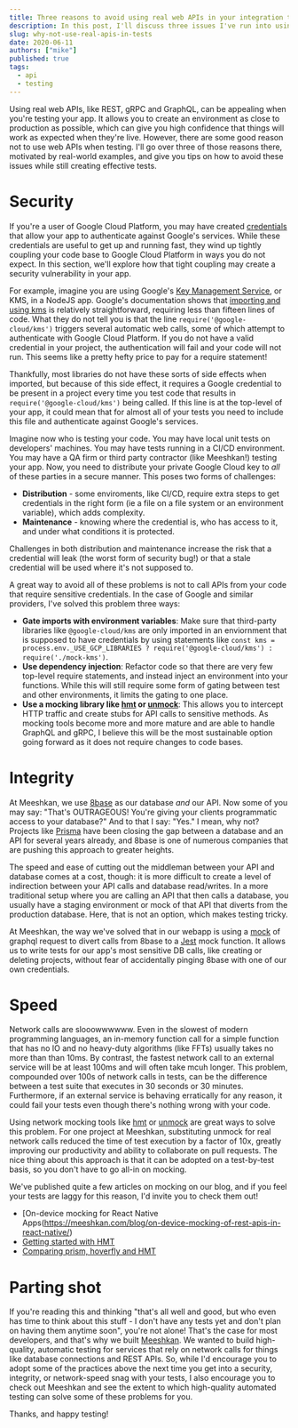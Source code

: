 ```yaml
---
title: Three reasons to avoid using real web APIs in your integration tests
description: In this post, I'll discuss three issues I've run into using real APIs when testing and the solutions I've used.
slug: why-not-use-real-apis-in-tests
date: 2020-06-11
authors: ["mike"]
published: true
tags:
  - api
  - testing
---
```


Using real web APIs, like REST, gRPC and GraphQL, can be appealing when you're testing your app. It allows you to create an environment as close to production as possible, which can give you high confidence that things will work as expected when they're live. However, there are some good reason not to use web APIs when testing. I'll go over three of those reasons there, motivated by real-world examples, and give you tips on how to avoid these issues while still creating effective tests.

# Security

If you're a user of Google Cloud Platform, you may have created [credentials](https://cloud.google.com/docs/authentication/getting-started) that allow your app to authenticate against Google's services. While these credentials are useful to get up and running fast, they wind up tightly coupling your code base to Google Cloud Platform in ways you do not expect. In this section, we'll explore how that tight coupling may create a security vulnerability in your app.

For example, imagine you are using Google's [Key Management Service](https://cloud.google.com/kms/), or KMS, in a NodeJS app. Google's documentation shows that [importing and using kms](https://cloud.google.com/kms/docs/reference/libraries#client-libraries-install-nodejs) is relatively straightforward, requiring less than fifteen lines of code. What they do not tell you is that the line `require('@google-cloud/kms')` triggers several automatic web calls, some of which attempt to authenticate with Google Cloud Platform. If you do not have a valid credential in your project, the authentication will fail and your code will not run. This seems like a pretty hefty price to pay for a require statement!

Thankfully, most libraries do not have these sorts of side effects when imported, but because of this side effect, it requires a Google credential to be present in a project every time you test code that results in `require('@google-cloud/kms')` being called. If this line is at the top-level of your app, it could mean that for almost all of your tests you need to include this file and authenticate against Google's services.

Imagine now who is testing your code. You may have local unit tests on developers' machines. You may have tests running in a CI/CD environment. You may have a QA firm or third party contractor (like Meeshkan!) testing your app. Now, you need to distribute your private Google Cloud key to _all_ of these parties in a secure manner. This poses two forms of challenges:

- **Distribution** - some enviroments, like CI/CD, require extra steps to get credentials in the right form (ie a file on a file system or an environment variable), which adds complexity.
- **Maintenance** - knowing where the credential is, who has access to it, and under what conditions it is protected.

Challenges in both distribution and maintenance increase the risk that a credential will leak (the worst form of security bug!) or that a stale credential will be used where it's not supposed to.

A great way to avoid all of these problems is not to call APIs from your code that require sensitive credentials. In the case of Google and similar providers, I've solved this problem three ways:

- **Gate imports with environment variables**: Make sure that third-party libraries like `@google-cloud/kms` are only imported in an enviornment that is supposed to have credentials by using statements like `const kms = process.env._USE_GCP_LIBRARIES ? require('@google-cloud/kms') : require('./mock-kms')`.
- **Use dependency injection**: Refactor code so that there are very few top-level require statements, and instead inject an environment into your functions. While this will still require some form of gating between test and other environments, it limits the gating to one place.
- **Use a mocking library like [hmt](https://github.com/meeshkan/hmt) or [unmock](https://github.com/meeshkan/unmock-js)**: This allows you to intercept HTTP traffic and create stubs for API calls to sensitive methods.  As mocking tools become more and more mature and are able to handle GraphQL and gRPC, I believe this will be the most sustainable option going forward as it does not require changes to code bases. 

# Integrity

At Meeshkan, we use [8base](https://8base.com) as our database _and_ our API. Now some of you may say: "That's OUTRAGEOUS! You're giving your clients programmatic access to your database?" And to that I say: "Yes." I mean, why not?  Projects like [Prisma](https://prisma.io) have been closing the gap between a database and an API for several years already, and 8base is one of numerous companies that are pushing this approach to greater heights.

The speed and ease of cutting out the middleman between your API and database comes at a cost, though: it is more difficult to create a level of indirection between your API calls and database read/writes. In a more traditional setup where you are calling an API that then calls a database, you usually have a staging environment or mock of that API that diverts from the production database. Here, that is not an option, which makes testing tricky.

At Meeshkan, the way we've solved that in our webapp is using a [mock](https://github.com/meeshkan/webapp/blob/master/mocks/graphql-request.ts) of graphql request to divert calls from 8base to a [Jest](https://jestjs.io/) mock function. It allows us to write tests for our app's most sensitive DB calls, like creating or deleting projects, without fear of accidentally pinging 8base with one of our own credentials.

# Speed

Network calls are slooowwwwww. Even in the slowest of modern programming languages, an in-memory function call for a simple function that has no IO and no heavy-duty algorithms (like FFTs) usually takes no more than than 10ms. By contrast, the fastest network call to an external service will be at least 100ms and will often take mcuh longer. This problem, compounded over 100s of network calls in tests, can be the difference between a test suite that executes in 30 seconds or 30 minutes. Furthermore, if an external service is behaving erratically for any reason, it could fail your tests even though there's nothing wrong with your code.

Using network mocking tools like [hmt](https://github.com/meeshkan/hmt) or [unmock](https://github.com/meeshkan/unmock-js) are great ways to solve this problem. For one project at Meeshkan, substituting unmock for real network calls reduced the time of test execution by a factor of 10x, greatly improving our productivity and ability to collaborate on pull requests. The nice thing about this approach is that it can be adopted on a test-by-test basis, so you don't have to go all-in on mocking.

We've published quite a few articles on mocking on our blog, and if you feel your tests are laggy for this reason, I'd invite you to check them out!

- [On-device mocking for React Native Apps(https://meeshkan.com/blog/on-device-mocking-of-rest-apis-in-react-native/)
- [Getting started with HMT](https://meeshkan.com/blog/getting-started-with-hmt/)
- [Comparing prism, hoverfly and HMT](https://meeshkan.com/blog/comparing-prism-hoverfly-and-hmt-part-1/)

# Parting shot

If you're reading this and thinking "that's all well and good, but who even has time to think about this stuff - I don't have any tests yet and don't plan on having them anytime soon", you're not alone! That's the case for most developers, and that's why we built [Meeshkan](https://meeshkan.com). We wanted to build high-quality, automatic testing for services that rely on network calls for things like database connections and REST APIs. So, while I'd encourage you to adopt some of the practices above the next time you get into a security, integrity, or network-speed snag with your tests, I also encourage you to check out Meeshkan and see the extent to which high-quality automated testing can solve some of these problems for you.

Thanks, and happy testing!
